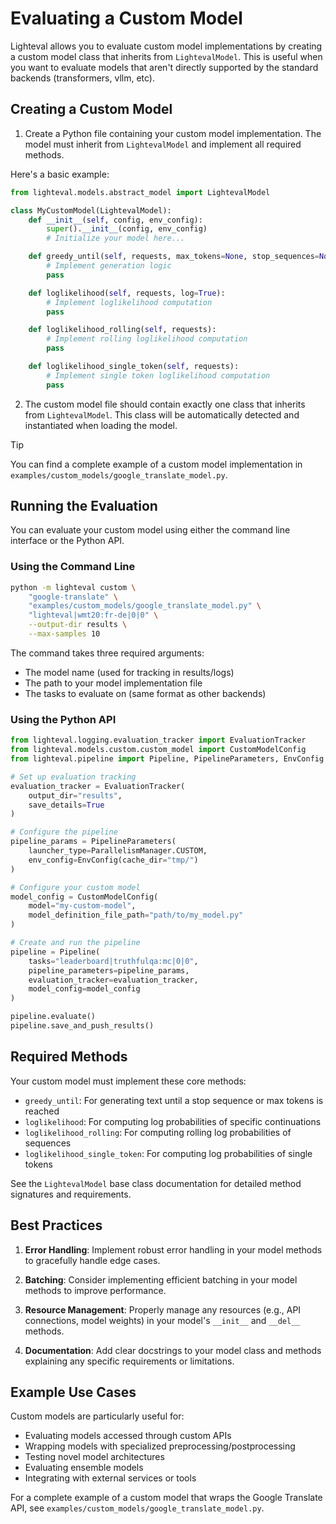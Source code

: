 # Evaluating a Custom Model

Lighteval allows you to evaluate custom model implementations by creating a custom model class that inherits from `LightevalModel`. This is useful when you want to evaluate models that aren't directly supported by the standard backends (transformers, vllm, etc).

## Creating a Custom Model

1. Create a Python file containing your custom model implementation. The model must inherit from `LightevalModel` and implement all required methods.

Here's a basic example:

```python
from lighteval.models.abstract_model import LightevalModel

class MyCustomModel(LightevalModel):
    def __init__(self, config, env_config):
        super().__init__(config, env_config)
        # Initialize your model here...

    def greedy_until(self, requests, max_tokens=None, stop_sequences=None):
        # Implement generation logic
        pass

    def loglikelihood(self, requests, log=True):
        # Implement loglikelihood computation
        pass

    def loglikelihood_rolling(self, requests):
        # Implement rolling loglikelihood computation
        pass

    def loglikelihood_single_token(self, requests):
        # Implement single token loglikelihood computation
        pass
```

2. The custom model file should contain exactly one class that inherits from `LightevalModel`. This class will be automatically detected and instantiated when loading the model.

> [!TIP]
> You can find a complete example of a custom model implementation in `examples/custom_models/google_translate_model.py`.

## Running the Evaluation

You can evaluate your custom model using either the command line interface or the Python API.

### Using the Command Line

```bash
python -m lighteval custom \
    "google-translate" \
    "examples/custom_models/google_translate_model.py" \
    "lighteval|wmt20:fr-de|0|0" \
    --output-dir results \
    --max-samples 10
```

The command takes three required arguments:
- The model name (used for tracking in results/logs)
- The path to your model implementation file
- The tasks to evaluate on (same format as other backends)

### Using the Python API

```python
from lighteval.logging.evaluation_tracker import EvaluationTracker
from lighteval.models.custom.custom_model import CustomModelConfig
from lighteval.pipeline import Pipeline, PipelineParameters, EnvConfig

# Set up evaluation tracking
evaluation_tracker = EvaluationTracker(
    output_dir="results",
    save_details=True
)

# Configure the pipeline
pipeline_params = PipelineParameters(
    launcher_type=ParallelismManager.CUSTOM,
    env_config=EnvConfig(cache_dir="tmp/")
)

# Configure your custom model
model_config = CustomModelConfig(
    model="my-custom-model",
    model_definition_file_path="path/to/my_model.py"
)

# Create and run the pipeline
pipeline = Pipeline(
    tasks="leaderboard|truthfulqa:mc|0|0",
    pipeline_parameters=pipeline_params,
    evaluation_tracker=evaluation_tracker,
    model_config=model_config
)

pipeline.evaluate()
pipeline.save_and_push_results()
```

## Required Methods

Your custom model must implement these core methods:

- `greedy_until`: For generating text until a stop sequence or max tokens is reached
- `loglikelihood`: For computing log probabilities of specific continuations
- `loglikelihood_rolling`: For computing rolling log probabilities of sequences
- `loglikelihood_single_token`: For computing log probabilities of single tokens

See the `LightevalModel` base class documentation for detailed method signatures and requirements.

## Best Practices

1. **Error Handling**: Implement robust error handling in your model methods to gracefully handle edge cases.

2. **Batching**: Consider implementing efficient batching in your model methods to improve performance.

3. **Resource Management**: Properly manage any resources (e.g., API connections, model weights) in your model's `__init__` and `__del__` methods.

4. **Documentation**: Add clear docstrings to your model class and methods explaining any specific requirements or limitations.

## Example Use Cases

Custom models are particularly useful for:

- Evaluating models accessed through custom APIs
- Wrapping models with specialized preprocessing/postprocessing
- Testing novel model architectures
- Evaluating ensemble models
- Integrating with external services or tools

For a complete example of a custom model that wraps the Google Translate API, see `examples/custom_models/google_translate_model.py`.
